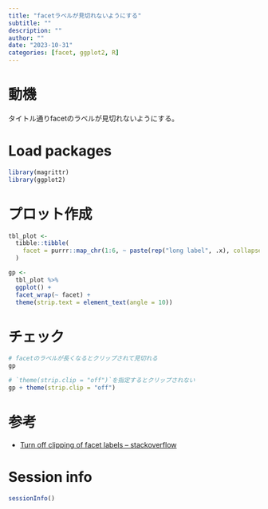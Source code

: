 ```yaml
---
title: "facetラベルが見切れないようにする"
subtitle: ""
description: ""
author: ""
date: "2023-10-31"
categories: [facet, ggplot2, R]
---
```


# 動機
タイトル通りfacetのラベルが見切れないようにする。

# Load packages
```r
library(magrittr)
library(ggplot2)
```

# プロット作成
```r
tbl_plot <-
  tibble::tibble(
    facet = purrr::map_chr(1:6, ~ paste(rep("long label", .x), collapse = ", "))
  )

gp <-
  tbl_plot %>%
  ggplot() +
  facet_wrap(~ facet) +
  theme(strip.text = element_text(angle = 10))
```

# チェック
```r
# facetのラベルが長くなるとクリップされて見切れる
gp

# `theme(strip.clip = "off")`を指定するとクリップされない
gp + theme(strip.clip = "off")
```

# 参考

* [Turn off clipping of facet labels -- stackoverflow](https://stackoverflow.com/questions/66101250/turn-off-clipping-of-facet-labels)

# Session info
```r
sessionInfo()
```

